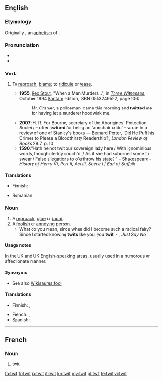 ==English==

===Etymology===
Originally {{en-term|twite}}, an [[aphetism]] of {{etyl|enm}} {{term|atwite}}.

===Pronunciation===
* {{IPA|/twɪt/}}
* {{rhymes|ɪt}}

===Verb===
{{en-verb|twit|t|ing}}

# {{transitive}} To [[reproach]], [[blame]]; to [[ridicule]] or [[tease]].
#*'''1955''', [[w:Rex Stout|Rex Stout]], "When a Man Murders...",<!--... in title--> in [[w:Three Witnesses (book)|''Three Witnesses'']], October 1994 [[w:Bantam Books|Bantam]] edition, ISBN 0553249592, page 106:
#*:Mr. Cramer, a policeman, came this morning and '''twitted''' me for having let a murderer hoodwink me.
#* '''2007''': H. R. Fox Bourne, secretary of the Aborigines' Protection Society – often '''twitted''' for being an ‘armchair critic’ – wrote in a review of one of Stanley's books — Bernard Porter, ‘Did He Puff his Crimes to Please a Bloodthirsty Readership?’, ''London Review of Books'' 29:7, p. 10{{attention|en|What part is the quotation and what the citation thereof?}}
#* '''1590''':"Hath he not twit our sovereign lady here / With ignominious words, though clerkly couch'd, / As if she had suborned some to swear / False allegations to o'erthrow his state? " - Shakespeare - ''History of Henry VI, Part II, Act III, Scene I | Earl of Suffolk'' 

====Translations====
{{trans-top|To reproach, blame; to ridicule or tease}}
* Finnish: {{t-|fi|kiusoitella}}
{{trans-mid}}
* Romanian: {{t-|ro|mustra}}
{{trans-bottom}}

===Noun===
{{en-noun}}

# A [[reproach]], [[gibe]] or [[taunt]].
# A [[foolish]] or [[annoying]] person.
#* What do you mean, since when did I become such a radical fairy? Since I started knowing '''twits''' like you, you '''twit'''! - {{w|Larry Kramer}}, ''Just Say No''

====Usage notes====
In the UK and UK English-speaking areas, usually used in a humorous or affectionate manner.

====Synonyms====
* See also [[Wikisaurus:fool]]

====Translations====
{{trans-top|a reproach, gibe or taunt}}
{{trans-mid}}
{{trans-bottom}}

{{trans-top|a foolish or annoying person}}
* Finnish: {{t+|fi|ääliö}}, {{t+|fi|typerys}}
{{trans-mid}}
* French: {{qualifier|France, colloquial}} {{t|fr|gugusse|m}}, {{qualifier|Quebec, colloquial}} {{t|fr|twit|m}}
* Spanish: {{t-|es|gilí|m|f}}
{{trans-bottom}}
----
==French==

===Noun===
{{fr-noun|m}}
# {{Quebec|colloquial}} [[twit#en|twit]] {{gloss|foolish person}}

[[fa:twit]]
[[fr:twit]]
[[io:twit]]
[[it:twit]]
[[kn:twit]]
[[my:twit]]
[[pl:twit]]
[[te:twit]]
[[vi:twit]]